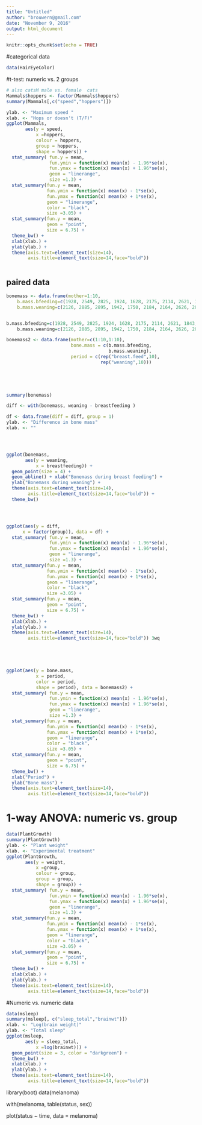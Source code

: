 ---
title: "Untitled"
author: "brouwern@gmail.com"
date: "November 9, 2016"
output: html_document
---

```{r setup, include=FALSE}
knitr::opts_chunk$set(echo = TRUE)
```

#categorical data
```{r}
data(HairEyeColor)
```


#t-test: numeric vs. 2 groups

```{r}

# also catsM male vs. female  cats
Mammals$hoppers <- factor(Mammals$hoppers)
summary(Mammals[,c("speed","hoppers")])

ylab. <- "Maximum speed "
xlab. <- "Hops or doesn't (T/F)"
ggplot(Mammals, 
       aes(y = speed, 
           x =hoppers, 
           colour = hoppers, 
           group = hoppers,
           shape = hoppers)) + 
  stat_summary( fun.y = mean,
                fun.ymin = function(x) mean(x) - 1.96*se(x), 
                fun.ymax = function(x) mean(x) + 1.96*se(x), 
                geom = "linerange",
                size =1.3) +
  stat_summary(fun.y = mean,
               fun.ymin = function(x) mean(x) - 1*se(x), 
               fun.ymax = function(x) mean(x) + 1*se(x), 
               geom = "linerange",
               color = "black",
               size =3.05) +
  stat_summary(fun.y = mean,
               geom = "point",
               size = 6.75) +
  theme_bw() +
  xlab(xlab.) +
  ylab(ylab.) +
  theme(axis.text=element_text(size=14),
        axis.title=element_text(size=14,face="bold"))



```







##  paired data
```{r}
bonemass <- data.frame(mother=1:10,
    b.mass.bfeeding=c(1928, 2549, 2825, 1924, 1628, 2175, 2114, 2621, 1843, 2541),
    b.mass.weaning=c(2126, 2885, 2895, 1942, 1750, 2184, 2164, 2626, 2006, 2627))


b.mass.bfeeding=c(1928, 2549, 2825, 1924, 1628, 2175, 2114, 2621, 1843, 2541)
    b.mass.weaning=c(2126, 2885, 2895, 1942, 1750, 2184, 2164, 2626, 2006, 2627)

bonemass2 <- data.frame(mother=c(1:10,1:10),
                        bone.mass = c(b.mass.bfeeding,
                                      b.mass.weaning),
                        period = c(rep("breast.feed",10),
                                   rep("weaning",10)))
                        
    



summary(bonemass)

diff <- with(bonemass, weaning - breastfeeding )

df <- data.frame(diff = diff, group = 1)
ylab. <- "Difference in bone mass"
xlab. <- ""




ggplot(bonemass,
       aes(y = weaning,
           x = breastfeeding)) +
  geom_point(size = 4) +
  geom_abline() + xlab("Bonemass during breast feeding") +
  ylab("Bonemass during weaning") +
  theme(axis.text=element_text(size=14),
        axis.title=element_text(size=14,face="bold")) +
  theme_bw()




ggplot(aes(y = diff,
      x = factor(group)), data = df) + 
  stat_summary( fun.y = mean,
                fun.ymin = function(x) mean(x) - 1.96*se(x), 
                fun.ymax = function(x) mean(x) + 1.96*se(x), 
                geom = "linerange",
                size =1.3) +
  stat_summary(fun.y = mean,
               fun.ymin = function(x) mean(x) - 1*se(x), 
               fun.ymax = function(x) mean(x) + 1*se(x), 
               geom = "linerange",
               color = "black",
               size =3.05) +
  stat_summary(fun.y = mean,
               geom = "point",
               size = 6.75) +
  theme_bw() +
  xlab(xlab.) +
  ylab(ylab.) +
  theme(axis.text=element_text(size=14),
        axis.title=element_text(size=14,face="bold")) 3wq

 



ggplot(aes(y = bone.mass,
           x = period,
           color = period,
           shape = period), data = bonemass2) + 
  stat_summary( fun.y = mean,
                fun.ymin = function(x) mean(x) - 1.96*se(x), 
                fun.ymax = function(x) mean(x) + 1.96*se(x), 
                geom = "linerange",
                size =1.3) +
  stat_summary(fun.y = mean,
               fun.ymin = function(x) mean(x) - 1*se(x), 
               fun.ymax = function(x) mean(x) + 1*se(x), 
               geom = "linerange",
               color = "black",
               size =3.05) +
  stat_summary(fun.y = mean,
               geom = "point",
               size = 6.75) +
  theme_bw() +
  xlab("Period") +
  ylab("Bone mass") +
  theme(axis.text=element_text(size=14),
        axis.title=element_text(size=14,face="bold")) 


```






# 1-way ANOVA: numeric vs. group
```{r}
data(PlantGrowth)
summary(PlantGrowth)
ylab. <- "Plant weight"
xlab. <- "Experimental treatment"
ggplot(PlantGrowth, 
       aes(y = weight, 
           x =group, 
           colour = group, 
           group = group,
           shape = group)) + 
  stat_summary( fun.y = mean,
                fun.ymin = function(x) mean(x) - 1.96*se(x), 
                fun.ymax = function(x) mean(x) + 1.96*se(x), 
                geom = "linerange",
                size =1.3) +
  stat_summary(fun.y = mean,
               fun.ymin = function(x) mean(x) - 1*se(x), 
               fun.ymax = function(x) mean(x) + 1*se(x), 
               geom = "linerange",
               color = "black",
               size =3.05) +
  stat_summary(fun.y = mean,
               geom = "point",
               size = 6.75) +
  theme_bw() +
  xlab(xlab.) +
  ylab(ylab.) +
  theme(axis.text=element_text(size=14),
        axis.title=element_text(size=14,face="bold"))


```




#Numeric vs. numeric data
```{r}
data(msleep)
summary(msleep[, c("sleep_total","brainwt")])
xlab. <- "Log(brain weight)"
ylab. <- "Total sleep"
ggplot(msleep, 
       aes(y = sleep_total, 
           x =log(brainwt))) +
  geom_point(size = 3, color = "darkgreen") +
  theme_bw() +
  xlab(xlab.) +
  ylab(ylab.) +
  theme(axis.text=element_text(size=14),
        axis.title=element_text(size=14,face="bold"))


```



library(boot)
data(melanoma)

with(melanoma, table(status, sex))

plot(status ~ time, data = melanoma)


